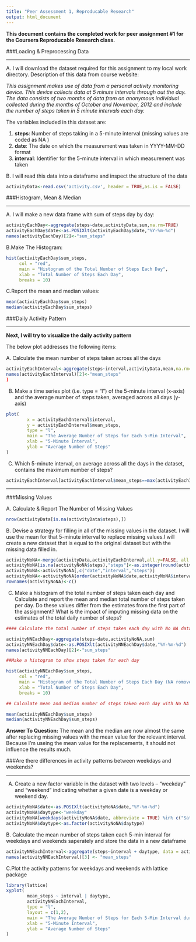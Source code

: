 ```yaml
---
title: "Peer Assessment 1, Reproducable Research"
output: html_document
---
```


**This document contains the completed work for peer assignment #1 for the Coursera Reproducable Research class.**

###Loading & Preprocessing Data

---

A. I will download the dataset required for this assignment to my local work directory.  Description of this data from course website: 

*This assignment makes use of data from a personal activity monitoring device. This device collects data at 5 minute intervals through out the day. The data consists of two months of data from an anonymous individual collected during the months of October and November, 2012 and include the number of steps taken in 5 minute intervals each day.*


The variables included in this dataset are:

1. **steps**: Number of steps taking in a 5-minute interval (missing values are coded as NA ) 
2. **date**: The date on which the measurement was taken in YYYY-MM-DD format 
3. **interval**: Identifier for the 5-minute interval in which measurement was taken

B. I will read this data into a dataframe and inspect the structure of the data
```r
activityData<-read.csv('activity.csv', header = TRUE,as.is = FALSE)
```


###Histogram, Mean & Median

---

A. I will make a new data frame with sum of steps day by day:
```r
activityEachDay<-aggregate(steps~date,activityData,sum,na.rm=TRUE)
activityEachDay$date<-as.POSIXlt(activityEachDay$date,"%Y-%m-%d")
names(activityEachDay)[2]<-"sum_steps"
```

B.Make The Histogram:


```r
hist(activityEachDay$sum_steps,
     col = "red",
     main = "Histogram of the Total Number of Steps Each Day",
     xlab = "Total Number of Steps Each Day",
     breaks = 10)
```
C.Report the mean and median values:

```r
mean(activityEachDay$sum_steps)
median(activityEachDay$sum_steps)
```


###Daily Activity Pattern

----------------------------


**Next, I will try to visualize the daily activity pattern**

The below plot addresses the following items:

A. Calculate the mean number of steps taken across all the days
```r
activityEachInterval<-aggregate(steps~interval,activityData,mean,na.rm=TRUE)
names(activityEachInterval)[2]<-"mean_steps"
)

```
B.  Make a time series plot (i.e. type = "l") of the 5-minute interval (x-axis) and the average number of steps taken, averaged across all days (y-axis)

```r
plot(
        x = activityEachInterval$interval,
        y = activityEachInterval$mean_steps,
        type = "l",
        main = "The Average Number of Steps for Each 5-Min Interval",
        xlab = "5-Minute Interval",
        ylab = "Average Number of Steps"
)

```
C.  Which 5-minute interval, on average across all the days in the dataset, contains the maximum number of steps?
```r
activityEachInterval[activityEachInterval$mean_steps==max(activityEachInterval$mean_steps,na.rm = TRUE),]
```
---

###Missing Values

A. Calculate & Report The Number of Missing Values
```r
nrow(activityData[is.na(activityData$steps),])
```

B. Devise a strategy for filling in all of the missing values in the dataset. I will use the mean for that 5-minute interval to replace missing values.I will create a new dataset that is equal to the original dataset but with the missing data filled in.
```r
activityNoNA<-merge(activityData,activityEachInterval,all.y=FALSE, all.x = TRUE, by = "interval",sort = FALSE)
activityNoNA[is.na(activityNoNA$steps),"steps"]<-as.integer(round(activityNoNA$mean_steps[is.na(activityNoNA$steps)]))
activityNoNA<-activityNoNA[,c("date","interval","steps")]
activityNoNA<-activityNoNA[order(activityNoNA$date,activityNoNA$interval),]
rownames(activityNoNA)<-c()
```

C.  Make a histogram of the total number of steps taken each day and Calculate and report the mean and median total number of steps taken per day. Do these values differ from the estimates from the first part of the assignment? What is the impact of imputing missing data on the estimates of the total daily number of steps?

```r

#### Calculate the total number of steps taken each day with No NA data frame and store the data in a new dataframe

activityNNEachDay<-aggregate(steps~date,activityNoNA,sum)
activityNNEachDay$date<-as.POSIXlt(activityNNEachDay$date,"%Y-%m-%d")
names(activityNNEachDay)[2]<-"sum_steps"

##Make a histogram to show steps taken for each day

hist(activityNNEachDay$sum_steps,
     col = "red",
     main = "Histogram of the Total Number of Steps Each Day (NA romoved)",
     xlab = "Total Number of Steps Each Day",
     breaks = 10)

## Calculate mean and median number of steps taken each day with No NA data frame

mean(activityNNEachDay$sum_steps)
median(activityNNEachDay$sum_steps)

```

**Answer To Question:**
The mean and the median are now almost the same after replacing missing values with the mean value for the relevant interval. Because I'm useing the mean value for the replacements, it should not influence the results much.

###Are there differences in activity patterns between weekdays and weekends?

---
A.  Create a new factor variable in the dataset with two levels – “weekday” and “weekend” indicating whether a given date is a weekday or weekend day.
```r
activityNoNA$date<-as.POSIXlt(activityNoNA$date,"%Y-%m-%d")
activityNoNA$daytype<-"weekday"
activityNoNA[weekdays(activityNoNA$date, abbreviate = TRUE) %in% c("Sat","Sun"),"daytype"]<-"weekend"
activityNoNA$daytype<-as.factor(activityNoNA$daytype)
```
B. Calculate the mean number of steps taken each 5-min interval for weekdays and weekends saperately and store the data in a new dataframe
```r
activityNNEachInterval<-aggregate(steps~interval + daytype, data = activityNoNA, mean)
names(activityNNEachInterval)[3] <- "mean_steps"
```
C.Plot the activity patterns for weekdays and weekends with lattice package
```r
library(lattice)
xyplot(
        mean_steps ~ interval | daytype,
        activityNNEachInterval,
        type = "l",
        layout = c(1,2),
        main = "The Average Number of Steps for Each 5-Min Interval during Weekday Days or Weekend Days",
        xlab = "5-Minute Interval",
        ylab = "Average Number of Steps"
)
```

